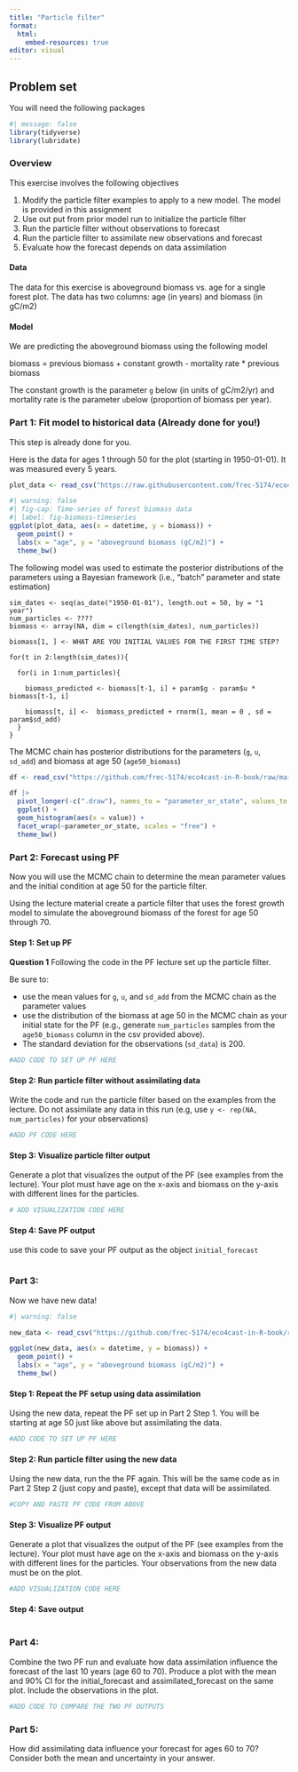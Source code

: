 ```yaml
---
title: "Particle filter"
format:
  html:
    embed-resources: true
editor: visual
---
```


## Problem set

You will need the following packages

```r
#| message: false
library(tidyverse)
library(lubridate)
```

### Overview

This exercise involves the following objectives

1.  Modify the particle filter examples to apply to a new model. The model is provided in this assignment
2.  Use out put from prior model run to initialize the particle filter
3.  Run the particle filter without observations to forecast
4.  Run the particle filter to assimilate new observations and forecast
5.  Evaluate how the forecast depends on data assimilation

#### Data

The data for this exercise is aboveground biomass vs. age for a single forest plot. The data has two columns: age (in years) and biomass (in gC/m2)

#### Model

We are predicting the aboveground biomass using the following model

biomass = previous biomass + constant growth - mortality rate \* previous biomass

The constant growth is the parameter `g` below (in units of gC/m2/yr) and mortality rate is the parameter `u`below (proportion of biomass per year). 

### Part 1: Fit model to historical data (Already done for you!)

This step is already done for you.

Here is the data for ages 1 through 50 for the plot (starting in 1950-01-01). It was measured every 5 years.

```r
plot_data <- read_csv("https://raw.githubusercontent.com/frec-5174/eco4cast-in-R-book/main/data/PF_data1.csv", show_col_types = FALSE)
```

```r
#| warning: false
#| fig-cap: Time-series of forest biomass data
#| label: fig-biomass-timeseries
ggplot(plot_data, aes(x = datetime, y = biomass)) +
  geom_point() +
  labs(x = "age", y = "aboveground biomass (gC/m2)") +
  theme_bw()
```

The following model was used to estimate the posterior distributions of the parameters using a Bayesian framework (i.e., "batch" parameter and state estimation)

```    
sim_dates <- seq(as_date("1950-01-01"), length.out = 50, by = "1 year")
num_particles <- ????
biomass <- array(NA, dim = c(length(sim_dates), num_particles))

biomass[1, ] <- WHAT ARE YOU INITIAL VALUES FOR THE FIRST TIME STEP?

for(t in 2:length(sim_dates)){

  for(i in 1:num_particles){

    biomass_predicted <- biomass[t-1, i] + param$g - param$u * biomass[t-1, i]

    biomass[t, i] <-  biomass_predicted + rnorm(1, mean = 0 , sd = param$sd_add)
  }
}
```

The MCMC chain has posterior distributions for the parameters (`g`, `u`, `sd_add`) and biomass at age 50 (`age50_biomass`)

```r
df <- read_csv("https://github.com/frec-5174/eco4cast-in-R-book/raw/main/data/PF_MCMC.csv", show_col_types = FALSE)
```

```r
df |> 
  pivot_longer(-c(".draw"), names_to = "parameter_or_state", values_to = "value") |> 
  ggplot() +
  geom_histogram(aes(x = value)) +
  facet_wrap(~parameter_or_state, scales = "free") +
  theme_bw()
```

### Part 2: Forecast using PF

Now you will use the MCMC chain to determine the mean parameter values and the initial condition at age 50 for the particle filter.

Using the lecture material create a particle filter that uses the forest growth model to simulate the aboveground biomass of the forest for age 50 through 70.

#### Step 1: Set up PF

**Question 1**
Following the code in the PF lecture set up the particle filter.

Be sure to:

-   use the mean values for `g`, `u`, and `sd_add` from the MCMC chain as the parameter values
-   use the distribution of the biomass at age 50 in the MCMC chain as your initial state for the PF (e.g., generate `num_particles` samples from the `age50_biomass` column in the csv provided above).
-   The standard deviation for the observations (`sd_data`) is 200.

```r
#ADD CODE TO SET UP PF HERE
```

#### Step 2: Run particle filter without assimilating data

Write the code and run the particle filter based on the examples from the lecture.  Do not assimilate any data in this run (e.g, use `y <- rep(NA, num_particles)` for your observations)

```r
#ADD PF CODE HERE
```

#### Step 3: Visualize particle filter output

Generate a plot that visualizes the output of the PF (see examples from the lecture). Your plot must have age on the x-axis and biomass on the y-axis with different lines for the particles.

```r
# ADD VISUALIZATION CODE HERE
```

#### Step 4: Save PF output

use this code to save your PF output as the object `initial_forecast`

```r

```

### Part 3:

Now we have new data!

```r
#| warning: false

new_data <- read_csv("https://github.com/frec-5174/eco4cast-in-R-book/raw/main/data/PF_data2.csv", show_col_types = FALSE)

ggplot(new_data, aes(x = datetime, y = biomass)) +
  geom_point() +
  labs(x = "age", y = "aboveground biomass (gC/m2)") +
  theme_bw()
```

#### Step 1: Repeat the PF setup using data assimilation

Using the new data, repeat the PF set up in Part 2 Step 1. You will be starting at age 50 just like above but assimilating the data.

```r
#ADD CODE TO SET UP PF HERE
```

#### Step 2: Run particle filter using the new data

Using the new data, run the the PF again. This will be the same code as in Part 2 Step 2 (just copy and paste), except that data will be assimilated.

```r
#COPY AND PASTE PF CODE FROM ABOVE
```

#### Step 3: Visualize PF output

Generate a plot that visualizes the output of the PF (see examples from the lecture). Your plot must have age on the x-axis and biomass on the y-axis with different lines for the particles. Your observations from the new data must be on the plot.

```r
#ADD VISUALIZATION CODE HERE
```

#### Step 4: Save output

```r

```

### Part 4:

Combine the two PF run and evaluate how data assimilation influence the forecast of the last 10 years (age 60 to 70). Produce a plot with the mean and 90% CI for the initial_forecast and assimilated_forecast on the same plot. Include the observations in the plot.

```r
#ADD CODE TO COMPARE THE TWO PF OUTPUTS
```

### Part 5:

How did assimilating data influence your forecast for ages 60 to 70? Consider both the mean and uncertainty in your answer.
